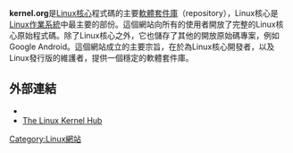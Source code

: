 {{lowercase title}}
{{infobox website
| name           = kernel.org
| url            = {{URL |http://www.kernel.org/}}
| commercial     = 非商業
| type           = [[開放原始碼|開放原始碼]][[軟體套件庫|軟體套件庫]]
| language       = 英語
| ipv6           = 是
| current_status = 運作中
}}
'''kernel.org'''是[[Linux核心|Linux核心]]程式碼的主要[[軟體套件庫|軟體套件庫]]（repository），Linux核心是[[Linux|Linux]][[作業系統|作業系統]]中最主要的部份。這個網站向所有的使用者開放了完整的Linux核心原始程式碼。除了Linux核心之外，它也儲存了其他的開放原始碼專案，例如Google Android。這個網站成立的主要宗旨，在於為Linux核心開發者，以及Linux發行版的維護者，提供一個穩定的軟體套件庫。

==外部連結==
* {{cite web |title= The Linux Kernel Archives |work= 官方網站 |url= http://www.kernel.org/ |accessdate= 2014-08-28 |archive-date= 1998-01-30 |archive-url= https://web.archive.org/web/19980130085039/http://www.kernel.org/ |dead-url= no }}
* [https://web.archive.org/web/20190401191835/http://www.kernelhub.org/ The Linux Kernel Hub]
{{Linux}}
{{Linux内核}}

[[Category:Linux網站|Category:Linux網站]]